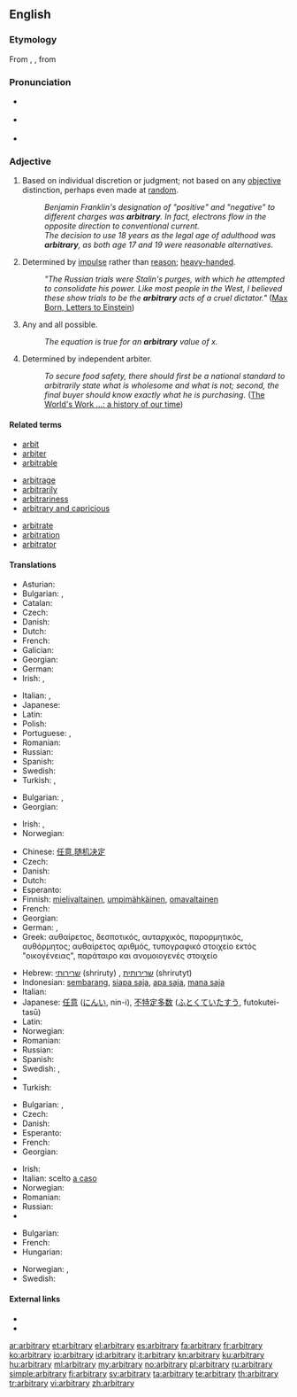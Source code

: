 {{was wotd|2006|December|4}}
==English==

===Etymology===
From {{etyl|enm|en}} {{term|arbitrarie}}, {{etyl|la}} {{term|arbitrarius||lang=la|arbitrary, uncertain}}, from {{term|arbiter||lang=la|witness, on-looker, listener, judge, overseer}}

===Pronunciation===
* {{a|RP}} {{IPA|/ˈɑːbɪtrəri/}}
* {{a|US}} {{IPA|/ˈɑːrbɪtrɛri/}}
* {{audio|en-us-arbitrary.ogg|Audio (US)}}

===Adjective===
{{wikipedia|arbitrariness}}
{{en-adj}}

# {{context|usually|of a decision}} Based on individual discretion or judgment; not based on any [[objective]] distinction, perhaps even made at [[random]].
#: ''Benjamin Franklin's designation of "positive" and "negative" to different charges was '''arbitrary'''.  In fact, electrons flow in the opposite direction to conventional current.''
#: ''The decision to use 18 years as the legal age of adulthood was '''arbitrary''', as both age 17 and 19 were reasonable alternatives.''
# Determined by [[impulse]] rather than [[reason]]; [[heavy-handed]].
#: ''"The Russian trials were Stalin's purges, with which he attempted to consolidate his power. Like most people in the West, I believed these show trials to be the '''arbitrary''' acts of a cruel dictator."'' ([http://en.wikiquote.org/wiki/Einstein Max Born, Letters to Einstein])
# {{mathematics}} Any and all possible.
#: ''The equation is true for an '''arbitrary''' value of x.''
# Determined by independent arbiter.
#: ''To secure food safety, there should first be a national standard to arbitrarily state what is wholesome and what is not; second, the final buyer should know exactly what he is purchasing.'' ([http://books.google.com/books?id=sojNAAAAMAAJ&pg=PA9319#v=onepage&q&f=false The World's Work ...: a history of our time])

====Related terms====
{{rel-top3}}
* [[arbit]]
* [[arbiter]]
* [[arbitrable]]
{{rel-mid3}}
* [[arbitrage]]
* [[arbitrarily]]
* [[arbitrariness]]
* [[arbitrary and capricious]]
{{rel-mid3}}
* [[arbitrate]]
* [[arbitration]]
* [[arbitrator]]
{{rel-bottom}}

====Translations====
{{trans-top|based on individual discretion or judgment}}
* Asturian: {{t-|ast|arbitrariu}}
* Bulgarian: {{t+|bg|произволен}},  {{t+|bg|своеволен}}
* Catalan: {{t+|ca|arbitrari}}
* Czech: {{t-|cs|libovolný|m}}
* Danish: {{t+|da|arbitrær}}
* Dutch: {{t+|nl|willekeurig}}
* French: {{t+|fr|arbitraire}}
* Galician: {{t-|gl|arbitrario}}
* Georgian: {{t-|ka|დაუსაბუთებელი|tr=dausabut'ebeli|sc=Geor}}
* German: {{t+|de|willkürlich}}
* Irish: {{t-|ga|ar togradh}}, {{t-|ga|aondeonach}}
{{trans-mid}}
* Italian: {{t+|it|arbitrario|m}}, {{t-|it|arbitraria|f}}
* Japanese: {{t+|ja|恣意|tr=しいてきな, shiiteki-na|alt=恣意的な|sc=Jpan}}
* Latin: {{t-|la|arbitrarius}}
* Polish: {{t-|pl|arbitrarny|m}}
* Portuguese: {{t+|pt|arbitrário|m}},  {{t+|pt|arbitrária|f}}
* Romanian: {{t-|ro|arbitrar}}
* Russian: {{t+|ru|произвольный|tr=proizvól'nyj}}
* Spanish: {{t+|es|arbitrario}}
* Swedish: {{t+|sv|godtycklig}}
* Turkish: {{t+|tr|keyfî}}, {{t-|tr|isteğe bağlı}}
{{trans-bottom}}

{{trans-top|unrestrained by law; tyrannical}}
* Bulgarian: {{t+|bg|деспотичен}},  {{t+|bg|тираничен}}
* Georgian: {{t-|ka|დესპოტური|tr=despoturi|sc=Geor}}
{{trans-mid}}
* Irish: {{t-|ga|ansmachtúil}}, {{t-|ga|dírialta}}
* Norwegian: {{t+|no|vilkårlig}}
{{trans-bottom}}

{{trans-top|determined by impulse}}
* Chinese: [[任意]],[[随机决定]]
* Czech: {{t-|cs|náladový|m}}
* Danish: {{t-|da|vilkårlig}}
* Dutch: {{t+|nl|willekeurig}}
* Esperanto: {{t-|eo|hazarda}}
* Finnish: [[mielivaltainen]], [[umpimähkäinen]], [[omavaltainen]]
* French: {{t+|fr|arbitraire}}
* Georgian: {{t-|ka|თვითნებური|tr=t'vit'neburi|sc=Geor}}
* German: {{t+|de|willkürlich}}, {{t+|de|arbiträr}}
* Greek: {{qualifier|adjective}} αυθαίρετος, δεσποτικός, αυταρχικός, παρορμητικός, αυθόρμητος; {{qualifier|noun}} αυθαίρετος αριθμός, τυπογραφικό στοιχείο εκτός "οικογένειας", παράταιρο και ανομοιογενές στοιχείο
{{trans-mid}}
* Hebrew: [[שרירותי]] (shriruty) {{m}}, [[שרירותית]] (shrirutyt) {{f}}
* Indonesian: [[sembarang]], [[siapa saja]], [[apa saja]], [[mana saja]]
* Italian: {{t+|it|arbitrario}}
* Japanese: [[任意]] ([[にんい]], nin-i), [[不特定多数]] ([[ふとくていたすう]], futokutei-tasū)
* Latin: {{t-|la|arbitrarius}}
* Norwegian: {{t+|no|vilkårlig}}
* Romanian: {{t-|ro|arbitrar}}
* Russian: {{t+|ru|произвольный|tr=proizvól'nyj}}
* Spanish: {{t+|es|arbitrario}}
* Swedish: {{t+|sv|godtycklig}}, {{t+|sv|arbiträr}}
* {{trreq|th}}
* Turkish: {{t+|tr|keyfî}}
{{trans-bottom}}

{{trans-top|chosen at random}}
* Bulgarian: {{t+|bg|произволен}},  {{t+|bg|случаен}}
* Czech: {{t-|cs|libovolný|m}}
* Danish: {{t+|da|arbitrær}}
* Esperanto: {{t-|eo|arbitra}}
* French: {{t+|fr|arbitraire}}
* Georgian: {{t-|ka|ჭირვეული|tr=čirveuli|sc=Geor}}
{{trans-mid}}
* Irish: {{t-|ga|treallach}}
* Italian: scelto [[a caso]]
* Norwegian: {{t+|no|tilfeldig}}
* Romanian: {{t-|ro|arbitrar}}
* Russian: {{t+|ru|произвольный|tr=proizvól'nyj}}
* {{trreq|th}}
{{trans-bottom}}

{{trans-top|(mathematics)}}
* Bulgarian: {{t+|bg|произволен}}
* French: {{t+|fr|quelconque}}
* Hungarian: {{t+|hu|tetszőleges}}
{{trans-mid}}
* Norwegian: {{t+|no|vilkårlig}}, {{t+|no|tilfeldig}}
* Swedish: {{t+|sv|godtycklig}}
{{trans-bottom}}

{{checktrans-top}}
{{trans-mid}}
{{trans-bottom}}

====External links====
* {{R:Webster 1913}}
* {{R:Century 1911}}

[[ar:arbitrary]]
[[et:arbitrary]]
[[el:arbitrary]]
[[es:arbitrary]]
[[fa:arbitrary]]
[[fr:arbitrary]]
[[ko:arbitrary]]
[[io:arbitrary]]
[[id:arbitrary]]
[[it:arbitrary]]
[[kn:arbitrary]]
[[ku:arbitrary]]
[[hu:arbitrary]]
[[ml:arbitrary]]
[[my:arbitrary]]
[[no:arbitrary]]
[[pl:arbitrary]]
[[ru:arbitrary]]
[[simple:arbitrary]]
[[fi:arbitrary]]
[[sv:arbitrary]]
[[ta:arbitrary]]
[[te:arbitrary]]
[[th:arbitrary]]
[[tr:arbitrary]]
[[vi:arbitrary]]
[[zh:arbitrary]]